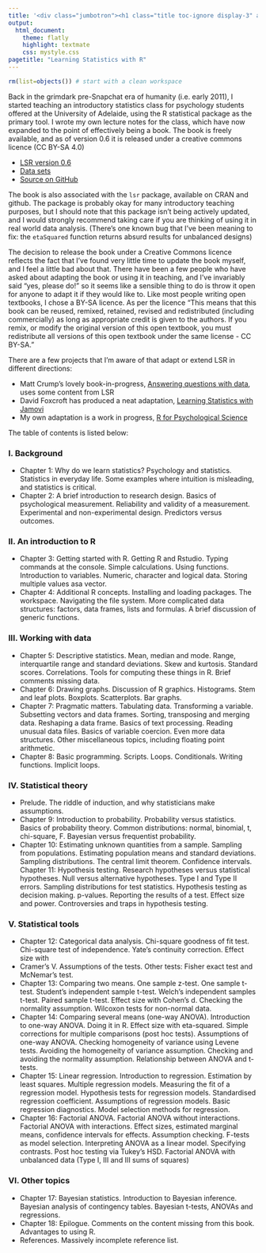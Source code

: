 ```yaml
---
title: '<div class="jumbotron"><h1 class="title toc-ignore display-3" align="center">Learning Statistics with R</h1><p class="lead" align="center">Danielle Navarro</p></div>'
output:
  html_document:
    theme: flatly
    highlight: textmate
    css: mystyle.css
pagetitle: "Learning Statistics with R"
---
```


```r
rm(list=objects()) # start with a clean workspace
```

Back in the grimdark pre-Snapchat era of humanity (i.e. early 2011), I started teaching an introductory statistics class for psychology students offered at the University of Adelaide, using the R statistical package as the primary tool. I wrote my own lecture notes for the class, which have now expanded to the point of effectively being a book. The book is freely available, and as of version 0.6 it is released under a creative commons licence (CC BY-SA 4.0)

- [LSR version 0.6](./lsr-0.6.pdf)
- [Data sets](./data.zip)
- [Source on GitHub](https://github.com/djnavarro/rbook)

The book is also associated with the `lsr` package, available on CRAN and github. The package is probably okay for many introductory teaching purposes, but I should note that this package isn't being actively updated, and I would strongly recommend taking care if you are thinking of using it in real world data analysis. (There's one known bug that I've been meaning to fix: the `etaSquared` function returns absurd results for unbalanced designs)

The decision to release the book under a Creative Commons licence reflects the fact that I've found very little time to update the book myself, and I feel a little bad about that. There have been a few people who have asked about adapting the book or using it in teaching, and I've invariably said "yes, please do!" so it seems like a sensible thing to do is throw it open for anyone to adapt it if they would like to. Like most people writing open textbooks, I chose a BY-SA licence. As per the licence "This means that this book can be reused, remixed, retained, revised and redistributed (including commercially) as long as appropriate credit is given to the authors. If you remix, or modify the original version of this open textbook, you must redistribute all versions of this open textbook under the same license - CC BY-SA."

There are a few projects that I'm aware of that adapt or extend LSR in different directions:

- Matt Crump's lovely book-in-progress, <a href="https://crumplab.github.io/statistics/">Answering questions with data</a>, uses some content from LSR
- David Foxcroft has produced a neat adaptation, [Learning Statistics with Jamovi]("https://sites.google.com/brookes.ac.uk/learning-stats-with-jamovi)
- My own adaptation is a work in progress, [R for Psychological Science](https://compcogscisydney.org/psyr/)


The table of contents is listed below:

### I. Background

- Chapter 1: Why do we learn statistics? Psychology and statistics. Statistics in everyday life. Some examples where intuition is misleading, and statistics is critical.
- Chapter 2: A brief introduction to research design. Basics of psychological measurement. Reliability and validity of a measurement. Experimental and non-experimental design. Predictors versus outcomes.

### II. An introduction to R

- Chapter 3: Getting started with R. Getting R and Rstudio. Typing commands at the console. Simple calculations. Using functions. Introduction to variables. Numeric, character and logical data. Storing multiple values asa vector.
- Chapter 4: Additional R concepts. Installing and loading packages. The workspace. Navigating the file system. More complicated data structures: factors, data frames, lists and formulas. A brief discussion of generic functions.

### III. Working with data

- Chapter 5: Descriptive statistics. Mean, median and mode. Range, interquartile range and standard deviations. Skew and kurtosis. Standard scores. Correlations. Tools for computing these things in R. Brief comments missing data.
- Chapter 6: Drawing graphs. Discussion of R graphics. Histograms. Stem and leaf plots. Boxplots. Scatterplots. Bar graphs.
- Chapter 7: Pragmatic matters. Tabulating data. Transforming a variable. Subsetting vectors and data frames. Sorting, transposing and merging data. Reshaping a data frame. Basics of text processing. Reading unusual data files. Basics of variable coercion. Even more data structures. Other miscellaneous topics, including floating point arithmetic.
- Chapter 8: Basic programming. Scripts. Loops. Conditionals. Writing functions. Implicit loops.

### IV. Statistical theory

- Prelude. The riddle of induction, and why statisticians make assumptions.
- Chapter 9: Introduction to probability. Probability versus statistics. Basics of probability theory. Common distributions: normal, binomial, t, chi-square, F. Bayesian versus frequentist probability.
- Chapter 10: Estimating unknown quantities from a sample. Sampling from populations. Estimating population means and standard deviations. Sampling distributions. The central limit theorem. Confidence intervals.
Chapter 11: Hypothesis testing. Research hypotheses versus statistical hypotheses. Null versus alternative hypotheses. Type I and Type II errors. Sampling distributions for test statistics. Hypothesis testing as decision making. p-values. Reporting the results of a test. Effect size and power. Controversies and traps in hypothesis testing.

### V. Statistical tools

- Chapter 12: Categorical data analysis. Chi-square goodness of fit test. Chi-square test of independence. Yate's continuity correction. Effect size with
- Cramer's V. Assumptions of the tests. Other tests: Fisher exact test and McNemar's test.
- Chapter 13: Comparing two means. One sample z-test. One sample t-test. Student's independent sample t-test. Welch's independent samples t-test. Paired sample t-test. Effect size with Cohen's d. Checking the normality assumption. Wilcoxon tests for non-normal data.
- Chapter 14: Comparing several means (one-way ANOVA). Introduction to one-way ANOVA. Doing it in R. Effect size with eta-squared. Simple corrections for multiple comparisons (post hoc tests). Assumptions of one-way ANOVA. Checking homogeneity of variance using Levene tests. Avoiding the homogeneity of variance assumption. Checking and avoiding the normality assumption. Relationship between ANOVA and t-tests.
- Chapter 15: Linear regression. Introduction to regression. Estimation by least squares. Multiple regression models. Measuring the fit of a regression model. Hypothesis tests for regression models. Standardised regression coefficient. Assumptions of regression models. Basic regression diagnostics. Model selection methods for regression.
- Chapter 16: Factorial ANOVA. Factorial ANOVA without interactions. Factorial ANOVA with interactions. Effect sizes, estimated marginal means, confidence intervals for effects. Assumption checking. F-tests as model selection. Interpreting ANOVA as a linear model. Specifying contrasts. Post hoc testing via Tukey's HSD. Factorial ANOVA with unbalanced data (Type I, III and III sums of squares)

### VI. Other topics

- Chapter 17: Bayesian statistics. Introduction to Bayesian inference. Bayesian analysis of contingency tables. Bayesian t-tests, ANOVAs and regressions.
- Chapter 18: Epilogue. Comments on the content missing from this book. Advantages to using R.
- References. Massively incomplete reference list.

